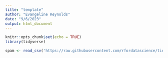 ```yaml
---
title: "template"
author: "Evangeline Reynolds"
date: "9/6/2023"
output: html_document
---
```


```r
knitr::opts_chunk$set(echo = TRUE)
library(tidyverse)
```


```r
spam <- read_csv('https://raw.githubusercontent.com/rfordatascience/tidytuesday/master/data/2023/2023-08-15/spam.csv')



```

